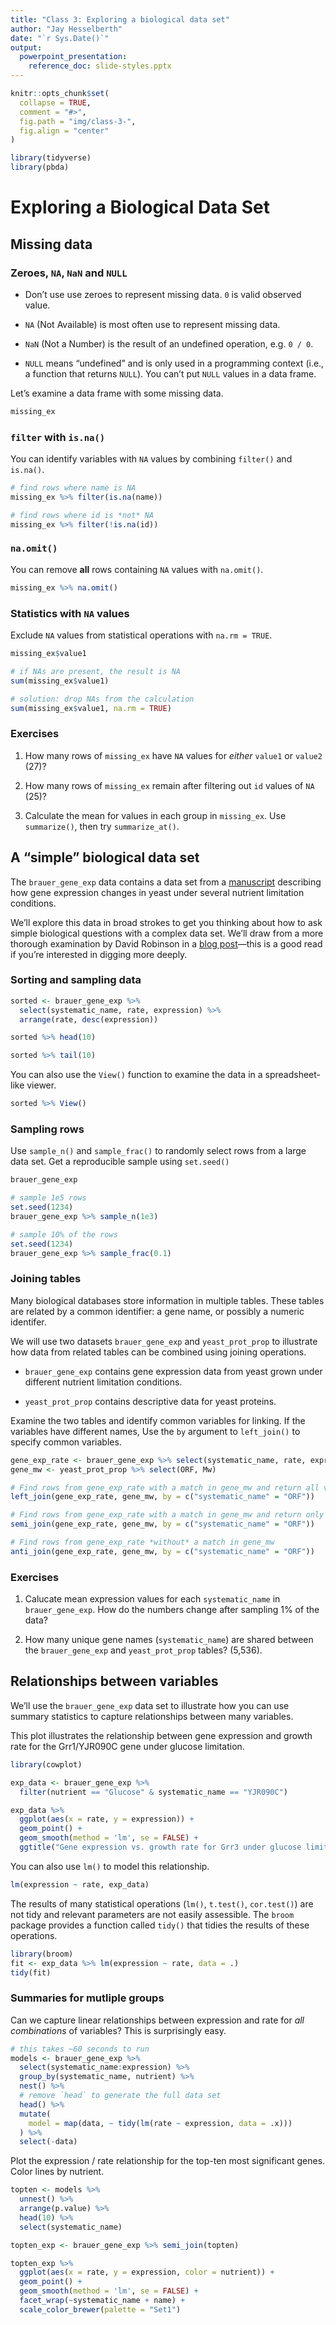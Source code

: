 ```yaml
---
title: "Class 3: Exploring a biological data set"
author: "Jay Hesselberth"
date: "`r Sys.Date()`"
output:
  powerpoint_presentation:
    reference_doc: slide-styles.pptx
---
```


```r
knitr::opts_chunk$set(
  collapse = TRUE,
  comment = "#>",
  fig.path = "img/class-3-",
  fig.align = "center"
)
```

```r
library(tidyverse)
library(pbda)
```

# Exploring a Biological Data Set

## Missing data

### Zeroes, `NA`, `NaN` and `NULL`

+ Don't use use zeroes to represent missing data. `0` is valid observed value.

+ `NA` (Not Available) is most often use to represent missing data.

+ `NaN` (Not a Number) is the result of an undefined operation, e.g. `0 / 0`.

+ `NULL` means "undefined" and is only used in a programming context (i.e., a function that returns `NULL`). You can't put `NULL` values in a data frame.

Let's examine a data frame with some missing data.

```r
missing_ex
```

### `filter` with `is.na()`

You can identify variables with `NA` values by combining `filter()` and `is.na()`.

```r
# find rows where name is NA
missing_ex %>% filter(is.na(name))

# find rows where id is *not* NA
missing_ex %>% filter(!is.na(id))
```

### `na.omit()`

You can remove **all** rows containing `NA` values with `na.omit()`.

```r
missing_ex %>% na.omit()
```

### Statistics with `NA` values

Exclude `NA` values from statistical operations with `na.rm = TRUE`.

```r
missing_ex$value1

# if NAs are present, the result is NA
sum(missing_ex$value1)

# solution: drop NAs from the calculation
sum(missing_ex$value1, na.rm = TRUE)
```

### Exercises

1. How many rows of `missing_ex` have `NA` values for *either* `value1` or `value2` (27)?

2. How many rows of `missing_ex` remain after filtering out `id` values of `NA` (25)?

3. Calculate the mean for values in each group in `missing_ex`. Use `summarize()`, then try `summarize_at()`.

## A "simple" biological data set

The `brauer_gene_exp` data contains a data set from a [manuscript](https://www.ncbi.nlm.nih.gov/pubmed/17959824) describing how gene expression changes in yeast under several nutrient limitation conditions.

We'll explore this data in broad strokes to get you thinking about how to ask simple biological questions with a complex data set. We'll draw from a more thorough examination by David Robinson in a [blog post](http://varianceexplained.org/r/tidy-genomics-broom/)---this is a good read if you're interested in digging more deeply.

### Sorting and sampling data

```r
sorted <- brauer_gene_exp %>%
  select(systematic_name, rate, expression) %>%
  arrange(rate, desc(expression))

sorted %>% head(10)

sorted %>% tail(10)
```

You can also use the `View()` function to examine the data in a spreadsheet-like viewer.

```r
sorted %>% View()
```

### Sampling rows

Use `sample_n()` and `sample_frac()` to randomly select rows from a large data set. Get a reproducible sample using `set.seed()`

```r
brauer_gene_exp

# sample 1e5 rows
set.seed(1234)
brauer_gene_exp %>% sample_n(1e3)

# sample 10% of the rows
set.seed(1234)
brauer_gene_exp %>% sample_frac(0.1)
```

### Joining tables

Many biological databases store information in multiple tables. These tables are related by a common identifier: a gene name, or possibly a numeric identifer.

We will use two datasets `brauer_gene_exp` and `yeast_prot_prop` to illustrate how data from related tables can be combined using joining operations.

- `brauer_gene_exp` contains gene expression data from yeast grown under different nutrient limitation conditions.

- `yeast_prot_prop` contains descriptive data for yeast proteins.

Examine the two tables and identify common variables for linking. If the variables have different names, Use the `by` argument to `left_join()` to specify common variables.

```r
gene_exp_rate <- brauer_gene_exp %>% select(systematic_name, rate, expression)
gene_mw <- yeast_prot_prop %>% select(ORF, Mw)

# Find rows from gene_exp_rate with a match in gene_mw and return all variables
left_join(gene_exp_rate, gene_mw, by = c("systematic_name" = "ORF"))

# Find rows from gene_exp_rate with a match in gene_mw and return only the gene_exp_rate variables
semi_join(gene_exp_rate, gene_mw, by = c("systematic_name" = "ORF"))

# Find rows from gene_exp_rate *without* a match in gene_mw
anti_join(gene_exp_rate, gene_mw, by = c("systematic_name" = "ORF"))
```

### Exercises

1. Calucate mean expression values for each `systematic_name` in `brauer_gene_exp`. How do the numbers change after sampling 1% of the data?

2. How many unique gene names (`systematic_name`) are shared between the `brauer_gene_exp` and `yeast_prot_prop` tables? (5,536).

## Relationships between variables

We'll use the `brauer_gene_exp` data set to illustrate how you can use summary statistics to capture relationships between many variables.

This plot illustrates the relationship between gene expression and growth rate for the Grr1/YJR090C gene under glucose limitation.

```r
library(cowplot)

exp_data <- brauer_gene_exp %>%
  filter(nutrient == "Glucose" & systematic_name == "YJR090C")

exp_data %>%
  ggplot(aes(x = rate, y = expression)) +
  geom_point() +
  geom_smooth(method = 'lm', se = FALSE) + 
  ggtitle("Gene expression vs. growth rate for Grr3 under glucose limitation")
```

You can also use `lm()` to model this relationship.

```r
lm(expression ~ rate, exp_data)
```

The results of many statistical operations (`lm()`, `t.test()`, `cor.test()`) are not tidy and relevant parameters are not easily assessible. The `broom` package provides a function called `tidy()` that tidies the results of these operations. 

```r
library(broom)
fit <- exp_data %>% lm(expression ~ rate, data = .)
tidy(fit)
```

### Summaries for mutliple groups

Can we capture linear relationships between expression and rate for *all combinations* of variables? This is surprisingly easy.

```r
# this takes ~60 seconds to run
models <- brauer_gene_exp %>%
  select(systematic_name:expression) %>%
  group_by(systematic_name, nutrient) %>%
  nest() %>%
  # remove `head` to generate the full data set
  head() %>% 
  mutate(
    model = map(data, ~ tidy(lm(rate ~ expression, data = .x)))
  ) %>%
  select(-data)

```

Plot the expression / rate relationship for the top-ten most significant genes. Color lines by nutrient.

```r
topten <- models %>%
  unnest() %>%
  arrange(p.value) %>%
  head(10) %>%
  select(systematic_name)

topten_exp <- brauer_gene_exp %>% semi_join(topten)

topten_exp %>%
  ggplot(aes(x = rate, y = expression, color = nutrient)) +
  geom_point() +
  geom_smooth(method = 'lm', se = FALSE) +
  facet_wrap(~systematic_name + name) +
  scale_color_brewer(palette = "Set1")
```

